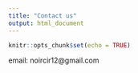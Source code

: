 ```yaml
---
title: "Contact us"
output: html_document
---
```


```r
knitr::opts_chunk$set(echo = TRUE)
```

email: noircir12@gmail.com